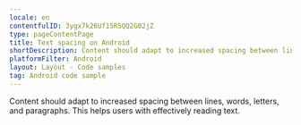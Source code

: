 ```yaml
---
locale: en
contentfulID: 3ygx7k26Uf15R5QQ2G02jZ
type: pageContentPage
title: Text spacing on Android
shortDescription: Content should adapt to increased spacing between lines, words, letters, and paragraphs.
platformFilter: Android
layout: Layout - Code samples
tag: Android code sample
---
```


Content should adapt to increased spacing between lines, words, letters, and paragraphs. This helps users with effectively reading text.

<CodeSample id="text-spacing" locale="en" platform="android"/>